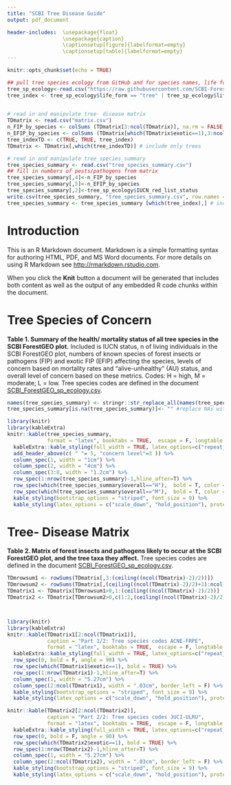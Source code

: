 ```yaml
---
title: "SCBI Tree Disease Guide"
output: pdf_document

header-includes:  \usepackage{float}
                  \usepackage{caption}
                  \captionsetup[figure]{labelformat=empty}
                  \captionsetup[table]{labelformat=empty}
---
```


```r
knitr::opts_chunk$set(echo = TRUE)

## pull tree species ecology from GitHub and for species names, life form, and IUCN status 
tree_sp_ecology<-read.csv("https://raw.githubusercontent.com/SCBI-ForestGEO/SCBI-ForestGEO-Data/master/species_lists/Tree%20ecology/SCBI_ForestGEO_sp_ecology.csv")
tree_index <- tree_sp_ecology$life_form == "tree" | tree_sp_ecology$life_form == "small tree" | tree_sp_ecology$life_form == "shrub or small tree" # index for trees (trees and small trees)

  
# read in and manipulate tree- disease matrix
TDmatrix <- read.csv("matrix.csv")
n_FIP_by_species <- colSums (TDmatrix[3:ncol(TDmatrix)], na.rm = FALSE, dims = 1) #number of forest insects & pathogens
n_EFIP_by_species <- colSums (TDmatrix[which(TDmatrix$exotic==1),3:ncol(TDmatrix)], na.rm = FALSE, dims = 1) #number of exotic forest insects & pathogens
tree_indexTD <- c(TRUE, TRUE, tree_index)
TDmatrix <- TDmatrix[,which(tree_indexTD)] # include only trees

# read in and manipulate tree_species_summary
tree_species_summary <- read.csv("tree_species_summary.csv")
## fill in numbers of pests/pathogens from matrix
tree_species_summary[,4]<-n_FIP_by_species
tree_species_summary[,5]<-n_EFIP_by_species
tree_species_summary[,2]<-tree_sp_ecology$IUCN_red_list_status
write.csv(tree_species_summary, "tree_species_summary.csv", row.names = FALSE) # re-save file with latest numbers
tree_species_summary <- tree_species_summary [which(tree_index),] # include only trees
```

# Introduction

This is an R Markdown document. Markdown is a simple formatting syntax for authoring HTML, PDF, and MS Word documents. For more details on using R Markdown see <http://rmarkdown.rstudio.com>.

When you click the **Knit** button a document will be generated that includes both content as well as the output of any embedded R code chunks within the document. 

\newpage
# Tree Species of Concern
**Table 1. Summary of the health/ mortality status of all tree species in the SCBI ForestGEO plot.** Included is IUCN status, n of living individuals in the SCBI ForestGEO plot, numbers of known species of forest insects or pathogens (FIP) and exotic FIP (EFIP) affecting the species, levels of concern based on mortality rates and "alive-unhealthy" (AU) status, and overall level of concern based on these metrics. Codes: H = high, M = moderate; L = low. Tree species codes are defined in the document [SCBI_ForestGEO_sp_ecology.csv](https://github.com/SCBI-ForestGEO/SCBI-ForestGEO-Data/blob/master/species_lists/Tree%20ecology/SCBI_ForestGEO_sp_ecology.csv).
```r

names(tree_species_summary) <- stringr::str_replace_all(names(tree_species_summary), "\\.", " ")
tree_species_summary[is.na(tree_species_summary)]<- "" #replace NAs with blanks

library(knitr)
library(kableExtra)
knitr::kable(tree_species_summary,
             format = "latex", booktabs = TRUE,  escape = F, longtable = TRUE,row.names = F) %>%
  kableExtra::kable_styling(full_width = TRUE, latex_options=c("repeat_header")) %>%
  add_header_above(c( " "= 5, "concern level"=3 )) %>%
  column_spec(1, width = "1cm") %>% 
  column_spec(2, width = "4cm") %>% 
  column_spec(3:8, width = "1.2cm") %>% 
  row_spec(1:nrow(tree_species_summary)-1,hline_after=T) %>%
  row_spec(which(tree_species_summary$overall=="H"),  bold = T, color = "red") %>%
  row_spec(which(tree_species_summary$overall=="M"),  bold = T, color = "orange") %>%
  kable_styling(bootstrap_options = "striped", font_size = 9) %>%
  kable_styling(latex_options = c("scale_down", "hold_position"), protect_latex = T) 


```

\newpage
# Tree- Disease Matrix
**Table 2. Matrix of forest insects and pathogens likely to occur at the SCBI ForestGEO plot, and the tree taxa they affect.** Tree species codes are defined in the document [SCBI_ForestGEO_sp_ecology.csv](https://github.com/SCBI-ForestGEO/SCBI-ForestGEO-Data/blob/master/species_lists/Tree%20ecology/SCBI_ForestGEO_sp_ecology.csv).
```r

TDmrowsum1 <- rowSums(TDmatrix[,3:(ceiling((ncol(TDmatrix)-2)/2))])
TDmrowsum2 <- rowSums(TDmatrix[,(ceiling((ncol(TDmatrix)-2)/2)+1):ncol(TDmatrix)])
TDmatrix1 <- TDmatrix[TDmrowsum1>0,1:(ceiling((ncol(TDmatrix)-2)/2))]
TDmatrix2 <- TDmatrix[TDmrowsum2>0,c(1:2,(ceiling((ncol(TDmatrix)-2)/2)+1):ncol(TDmatrix))]



library(knitr)
library(kableExtra)
knitr::kable(TDmatrix1[2:ncol(TDmatrix1)],
             caption = "Part 1/2: Tree species codes ACNE-FRPE",
             format = "latex", booktabs = TRUE,  escape = F, longtable = TRUE,row.names = F) %>%
  kableExtra::kable_styling(full_width = TRUE, latex_options=c("repeat_header")) %>%
  row_spec(0, bold = F, angle = 90) %>%
  row_spec(which(TDmatrix1$exotic==1), bold = TRUE) %>%
  row_spec(1:nrow(TDmatrix1)-1,hline_after=T) %>%
  column_spec(1, width = "5.27cm") %>% 
  column_spec(2:ncol(TDmatrix1), width = ".03cm", border_left = F) %>%
  kable_styling(bootstrap_options = "striped", font_size = 9) %>%
  kable_styling(latex_options = c("scale_down", "hold_position"), protect_latex = T) 


```
\newpage

```r


knitr::kable(TDmatrix2[2:ncol(TDmatrix2)],
             caption = "Part 2/2: Tree species codes JUCI-ULRU",
             format = "latex", booktabs = TRUE,  escape = F, longtable = TRUE,row.names = F) %>%
  kableExtra::kable_styling(full_width = TRUE, latex_options=c("repeat_header")) %>%
  row_spec(0, bold = F, angle = 90) %>%
  row_spec(which(TDmatrix2$exotic==1), bold = TRUE) %>%
  row_spec(1:nrow(TDmatrix2)-1,hline_after=T) %>%
  column_spec(1, width = "5.27cm") %>% 
  column_spec(2:ncol(TDmatrix2), width = ".03cm", border_left = F) %>%
  kable_styling(bootstrap_options = "striped", font_size = 9) %>%
  kable_styling(latex_options = c("scale_down", "hold_position"), protect_latex = T) 

  
```

